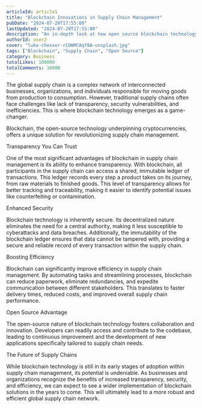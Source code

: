 ```yaml
---
articleId: article1
title: "Blockchain Innovations in Supply Chain Management"
pubDate: "2024-07-20T17:55:00"
lastUpdated: "2024-07-20T17:55:00"
description: "An in-depth look at how open source blockchain technology is enhancing transparency, security, and efficiency in global supply chains."
authorId: user2
cover: "luke-chesser-rCOWMC8qf8A-unsplash.jpg"
tags: ["Blockchain", "Supply Chain", "Open Source"]
category: Business
totalLikes: 100000
totalComments: 10000
---
```


The global supply chain is a complex network of interconnected businesses, organizations, and individuals responsible for moving goods from production to consumption. However, traditional supply chains often face challenges like lack of transparency, security vulnerabilities, and inefficiencies. This is where blockchain technology emerges as a game-changer.

Blockchain, the open-source technology underpinning cryptocurrencies, offers a unique solution for revolutionizing supply chain management.

Transparency You Can Trust

One of the most significant advantages of blockchain in supply chain management is its ability to enhance transparency. With blockchain, all participants in the supply chain can access a shared, immutable ledger of transactions. This ledger records every step a product takes on its journey, from raw materials to finished goods. This level of transparency allows for better tracking and traceability, making it easier to identify potential issues like counterfeiting or contamination.

Enhanced Security

Blockchain technology is inherently secure. Its decentralized nature eliminates the need for a central authority, making it less susceptible to cyberattacks and data breaches. Additionally, the immutability of the blockchain ledger ensures that data cannot be tampered with, providing a secure and reliable record of every transaction within the supply chain.

Boosting Efficiency

Blockchain can significantly improve efficiency in supply chain management. By automating tasks and streamlining processes, blockchain can reduce paperwork, eliminate redundancies, and expedite communication between different stakeholders. This translates to faster delivery times, reduced costs, and improved overall supply chain performance.

Open Source Advantage

The open-source nature of blockchain technology fosters collaboration and innovation. Developers can readily access and contribute to the codebase, leading to continuous improvement and the development of new applications specifically tailored to supply chain needs.

The Future of Supply Chains

While blockchain technology is still in its early stages of adoption within supply chain management, its potential is undeniable. As businesses and organizations recognize the benefits of increased transparency, security, and efficiency, we can expect to see a wider implementation of blockchain solutions in the years to come. This will ultimately lead to a more robust and efficient global supply chain network.
